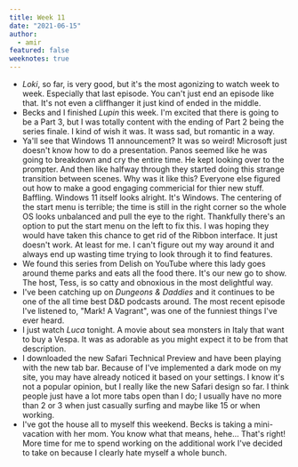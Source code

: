```yaml
---
title: Week 11
date: "2021-06-15"
author:
  - amir
featured: false
weeknotes: true
---
```


- *Loki*, so far, is very good, but it's the most agonizing to watch week to week. Especially that last episode. You can't just end an episode like that. It's not even a cliffhanger it just kind of ended in the middle.
- Becks and I finished *Lupin* this week. I'm excited that there is going to be a Part 3, but I was totally content with the ending of Part 2 being the series finale. I kind of wish it was. It wass sad, but romantic in a way.
- Ya'll see that Windows 11 announcement? It was so weird! Microsoft just doesn't know how to do a presentation. Panos seemed like he was going to breakdown and cry the entire time. He kept looking over to the prompter. And then like halfway through they started doing this strange transition between scenes. Why was it like this? Everyone else figured out how to make a good engaging commericial for thier new stuff. Baffling. Windows 11 itself looks alright. It's Windows. The centering of the start menu is terrible; the time is still in the right corner so the whole OS looks unbalanced and pull the eye to the right. Thankfully there's an option to put the start menu on the left to fix this. I was hoping they would have taken this chance to get rid of the Ribbon interface. It just doesn't work. At least for me. I can't figure out my way around it and always end up wasting time trying to look through it to find features.
- We found this series from Delish on YouTube where this lady goes around theme parks and eats all the food there. It's our new go to show. The host, Tess, is so catty and obnoxious in the most delightful way.
- I've been catching up on *Dungeons & Daddies* and it continues to be one of the all time best D&D podcasts around. The most recent episode I've listened to, "Mark! A Vagrant", was one of the funniest things I've ever heard.
- I just watch *Luca* tonight. A movie about sea monsters in Italy that want to buy a Vespa. It was as adorable as you might expect it to be from that description.
- I downloaded the new Safari Technical Preview and have been playing with the new tab bar. Because of I've implemented a dark mode on my site, you may have already noticed it based on your settings. I know it's not a popular opinion, but I really like the new Safari design so far. I think people just have a lot more tabs open than I do; I usually have no more than 2 or 3 when just casually surfing and maybe like 15 or when working.
- I've got the house all to myself this weekend. Becks is taking a mini-vacation with her mom. You know what that means, hehe... That's right! More time for me to spend working on the additional work I've decided to take on because I clearly hate myself a whole bunch.
